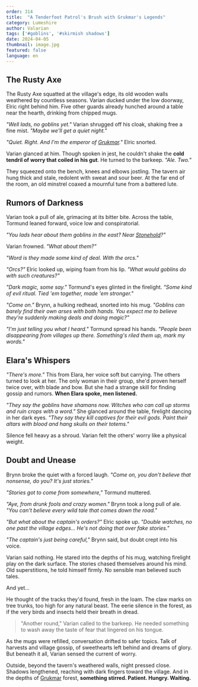 ```yaml
---
order: 314
title:  "A Tenderfoot Patrol's Brush with Grukmar's Legends"
category: Lumeshire
author: Valarian
tags: ['#goblins', '#skirmish shadows']
date: 2024-04-05
thumbnail: image.jpg
featured: false
language: en
---
```


## The Rusty Axe

The Rusty Axe squatted at the village's edge, its old wooden walls weathered by countless seasons. Varian ducked under the low doorway, Elric right behind him. Five other guards already hunched around a table near the hearth, drinking from chipped mugs.

*"Well lads, no goblins yet."* Varian shrugged off his cloak, shaking free a fine mist. *"Maybe we'll get a quiet night."*

*"Quiet. Right. And I'm the emperor of [Grukmar](https://www.drusniel.com/el-poder-indomito-de-las-tribus-grukmar/)."* Elric snorted.

Varian glanced at him. Though spoken in jest, he couldn't shake the **cold tendril of worry that coiled in his gut**. He turned to the barkeep. *"Ale. Two."*

They squeezed onto the bench, knees and elbows jostling. The tavern air hung thick and stale, redolent with sweat and sour beer. At the far end of the room, an old minstrel coaxed a mournful tune from a battered lute. 

## Rumors of Darkness

Varian took a pull of ale, grimacing at its bitter bite. Across the table, Tormund leaned forward, voice low and conspiratorial.

*"You lads hear about them goblins in the east? Near [Stonehold](https://www.drusniel.com/forge-and-fire-the-mountain-kingdom-of-stoneholds-stand-against-chaos/)?"*

Varian frowned. *"What about them?"*

*"Word is they made some kind of deal. With the orcs."*

*"Orcs?"* Elric looked up, wiping foam from his lip. *"What would goblins do with such creatures?"*

*"Dark magic, some say."* Tormund's eyes glinted in the firelight. *"Some kind of evil ritual. Tied 'em together, made 'em stronger."*

*"Come on."* Brynn, a hulking redhead, snorted into his mug. *"Goblins can barely find their own arses with both hands. You expect me to believe they're suddenly making deals and doing magic?"*

*"I'm just telling you what I heard."* Tormund spread his hands. *"People been disappearing from villages up there. Something's riled them up, mark my words."*

## Elara's Whispers

*"There's more."* This from Elara, her voice soft but carrying. The others turned to look at her. The only woman in their group, she'd proven herself twice over, with blade and bow. But she had a strange skill for finding gossip and rumors. **When Elara spoke, men listened.**

*"They say the goblins have shamans now. Witches who can call up storms and ruin crops with a word."* She glanced around the table, firelight dancing in her dark eyes. *"They say they kill captives for their evil gods. Paint their altars with blood and hang skulls on their totems."*

Silence fell heavy as a shroud. Varian felt the others' worry like a physical weight.

## Doubt and Unease

Brynn broke the quiet with a forced laugh. *"Come on, you don't believe that nonsense, do you? It's just stories."*

*"Stories got to come from somewhere,"* Tormund muttered.

*"Aye, from drunk fools and crazy women."* Brynn took a long pull of ale. *"You can't believe every wild tale that comes down the road."*

*"But what about the captain's orders?"* Elric spoke up. *"Double watches, no one past the village edges... He's not doing that over fake stories."*

*"The captain's just being careful,"* Brynn said, but doubt crept into his voice.

Varian said nothing. He stared into the depths of his mug, watching firelight play on the dark surface. The stories chased themselves around his mind. Old superstitions, he told himself firmly. No sensible man believed such tales.

And yet...

He thought of the tracks they'd found, fresh in the loam. The claw marks on tree trunks, too high for any natural beast. The eerie silence in the forest, as if the very birds and insects held their breath in dread.

> "Another round," Varian called to the barkeep. He needed something to wash away the taste of fear that lingered on his tongue.

As the mugs were refilled, conversation drifted to safer topics. Talk of harvests and village gossip, of sweethearts left behind and dreams of glory. But beneath it all, Varian sensed the current of worry.

Outside, beyond the tavern's weathered walls, night pressed close. Shadows lengthened, reaching with dark fingers toward the village. And in the depths of [Grukmar](https://www.drusniel.com/el-poder-indomito-de-las-tribus-grukmar/) forest, **something stirred. Patient. Hungry. Waiting.**